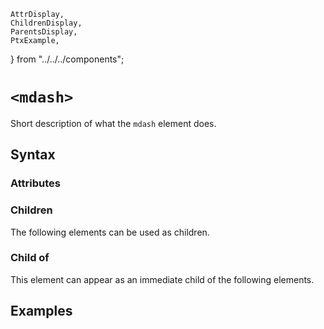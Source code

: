     AttrDisplay,
    ChildrenDisplay,
    ParentsDisplay,
    PtxExample,
} from "../../../components";

# `<mdash>`

Short description of what the `mdash` element does.

## Syntax

### Attributes

<AttrDisplay name="mdash" />

### Children

The following elements can be used as children.

<ChildrenDisplay name="mdash" />

### Child of

This element can appear as an immediate child of the following elements.

<ParentsDisplay name="mdash" />

## Examples

    